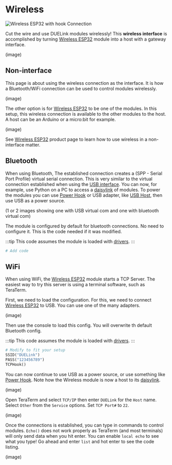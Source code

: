 # Wireless


![Wireless ESP32 with hook Connection](pathname:///img/wlesp32-usbhook-connection.png)

Cut the wire and use DUELink modules wirelessly! This **wireless interface** is accomplished by turning [Wireless ESP32](../products/wlesp32-a) module into a host with a gateway interface. 

(image)

## Non-interface

This page is about using the wireless connection as the interface. It is how a Bluetooth/WiFi connection can be used to control modules wirelessly.

(image)

The other option is for [Wireless ESP32](../products/wlesp32-a) to be one of the modules. In this setup, this wireless connection is available to the other modules to the host. A host can be an Arduino or a micro:bit for example.

(image)

See [Wireless ESP32](../products/wlesp32-a) product page to learn how to use wireless in a non-interface matter.

## Bluetooth

When using Bluetooth, The established connection creates a (SPP - Serial Port Profile) virtual serial connection. This is very similar to the virtual connection established when using the [USB interface](./usb). You can now, for example, use Python on a PC to access a [daisylink](../engine/daisylink) of modules. To power the modules you can use [Power Hook](../products/adpowerhook-a) or USB adapter, like [USB Host](../products/adusbhook-a), then use USB as a power source.

(1 or 2 images showing one with USB virtual com and one with bluetooth virtual com)


The module is configured by default for bluetooth connections. No need to configure it. This is the code needed if it was modified.

:::tip
This code assumes the module is loaded with [drivers](../engine/drivers).
:::


```py
# Add code
```

## WiFi

When using WiFi, the [Wireless ESP32](../products/wlesp32-a) module starts a TCP Server. The easiest way to try this server is using a terminal software, such as TeraTerm.

First, we need to load the configuration. For this, we need to connect [Wireless ESP32](../products/wlesp32-a) to USB. You can use one of the many adapters.

(image)

Then use the console to load this config. You will overwrite th default Bluetooth config.

:::tip
This code assumes the module is loaded with [drivers](../engine/drivers).
:::

```py
# Modify to fit your setup
SSID("DUELink")
PASS("123456789")
TCPHook()
```

You can now continue to use USB as a power source, or use something like [Power Hook](../products/adpowerhook-a). Note how the Wireless module is now a host to its [daisylink](../engine/daisylink).

(image)

Open TeraTerm and select `TCP/IP` then enter `DUELink` for the `Host` name. Select `Other` from the `Service` options. Set `TCP Port#` to `22`.

(image)

Once the connections is established, you can type in commands to control modules. `Echo()` does not work properly as TeraTerm (and most terminals) will only send data when you hit enter. You can enable `local echo` to see what you type! Go ahead and enter `list` and hot enter to see the code listing. 

(image)

